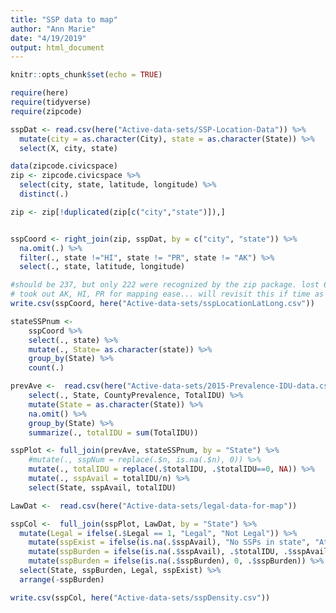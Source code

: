 ```yaml
---
title: "SSP data to map"
author: "Ann Marie"
date: "4/19/2019"
output: html_document
---
```


```r
knitr::opts_chunk$set(echo = TRUE)
```

```r
require(here)
require(tidyverse)
require(zipcode)
```


```r
sspDat <- read.csv(here("Active-data-sets/SSP-Location-Data")) %>%
  mutate(city = as.character(City), state = as.character(State)) %>%
  select(X, city, state)
```

```r
data(zipcode.civicspace)
zip <- zipcode.civicspace %>% 
  select(city, state, latitude, longitude) %>% 
  distinct(.) 

zip <- zip[!duplicated(zip[c("city","state")]),]


sspCoord <- right_join(zip, sspDat, by = c("city", "state")) %>%
  na.omit(.) %>% 
  filter(., state !="HI", state != "PR", state != "AK") %>%
  select(., state, latitude, longitude) 

#should be 237, but only 222 were recognized by the zip package. lost 6%... will revisit if time. 
# took out AK, HI, PR for mapping ease... will revisit this if time as well
write.csv(sspCoord, here("Active-data-sets/sspLocationLatLong.csv"))

```

```r
stateSSPnum <- 
    sspCoord %>%
    select(., state) %>%
    mutate(., State= as.character(state)) %>%
    group_by(State) %>%
    count(.)

prevAve <-  read.csv(here("Active-data-sets/2015-Prevalence-IDU-data.csv")) %>%
    select(., State, CountyPrevalence, TotalIDU) %>%
    mutate(State = as.character(State)) %>%
    na.omit() %>%
    group_by(State) %>%
    summarize(., totalIDU = sum(TotalIDU)) 

sspPlot <- full_join(prevAve, stateSSPnum, by = "State") %>%
    #mutate(., sspNum = replace(.$n, is.na(.$n), 0)) %>%
    mutate(., totalIDU = replace(.$totalIDU, .$totalIDU==0, NA)) %>%
    mutate(., sspAvail = totalIDU/n) %>%
    select(State, sspAvail, totalIDU)

LawDat <-  read.csv(here("Active-data-sets/legal-data-for-map"))

sspCol <-  full_join(sspPlot, LawDat, by = "State") %>%
  mutate(Legal = ifelse(.$Legal == 1, "Legal", "Not Legal")) %>%
    mutate(sspExist = ifelse(is.na(.$sspAvail), "No SSPs in state", "At least one SSP in state")) %>%
    mutate(sspBurden = ifelse(is.na(.$sspAvail), .$totalIDU, .$sspAvail)) %>%
    mutate(sspBurden = ifelse(is.na(.$sspBurden), 0, .$sspBurden)) %>%
  select(State, sspBurden, Legal, sspExist) %>%
  arrange(-sspBurden)

write.csv(sspCol, here("Active-data-sets/sspDensity.csv"))

```

